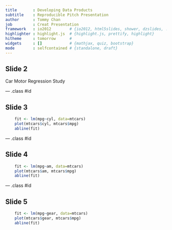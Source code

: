 ```yaml
---
title       : Developing Data Products
subtitle    : Reproducible Pitch Presentation
author      : Tommy Chan
job         : Creat Presentation
framework   : io2012        # {io2012, html5slides, shower, dzslides, ...}
highlighter : highlight.js  # {highlight.js, prettify, highlight}
hitheme     : tomorrow      # 
widgets     : []            # {mathjax, quiz, bootstrap}
mode        : selfcontained # {standalone, draft}
---
```


## Slide 2

Car Motor Regression Study

--- .class #id 

## Slide 3

```r
    fit <- lm(mpg~cyl, data=mtcars)
    plot(mtcars$cyl, mtcars$mpg)
    abline(fit)

```
--- .class #id 

## Slide 4

```r
    fit <- lm(mpg~am, data=mtcars)
    plot(mtcars$am, mtcars$mpg)
    abline(fit)
```
--- .class #id 

## Slide 5

```r
    fit <- lm(mpg~gear, data=mtcars)
    plot(mtcars$gear, mtcars$mpg)
    abline(fit)
```

